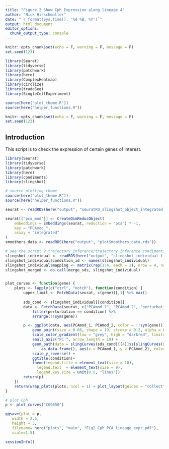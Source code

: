 ```yaml
---
title: "Figure 2 Show Cph Expression along lineage 4"
author: "Nick Hirschmüller"
date: "`r format(Sys.time(), '%d %B, %Y')`"
output: html_document
editor_options: 
  chunk_output_type: console
---
```


```r
knitr::opts_chunk$set(echo = F, warning = F, message = F)
set.seed(123)
```


```r
library(Seurat)
library(tidyverse)
library(patchwork)
library(here)
library(ComplexHeatmap)
library(circlize)
library(tradeSeq)
library(SingleCellExperiment)

source(here("plot_theme.R"))
source(here("helper_functions.R"))
```


```r
knitr::opts_chunk$set(echo = F, warning = F, message = F)
set.seed(123)
```


## Introduction
This script is to check the expression of certain genes of interest.

```r
library(Seurat)
library(tidyverse)
library(patchwork)
library(here)
library(condiments)
library(slingshot)

# source plotting theme
source(here("plot_theme.R"))
source(here("helper_functions.R"))
```



```r
seurat <- readRDS(here("output", "seuratKO_slingshot_object_integrated.rds"))

seurat[["pca_mod"]] <- CreateDimReducObject(
    embeddings = Embeddings(seurat, reduction = "pca") * -1,
    key = "PCAmod_",
    assay = "integrated"
)
smoothers_data <- readRDS(here("output", "plotSmoothers_data.rds"))

# see the script 9_trajectory_inference/trajectory_inference_condiments.Rmd why this is okay to do
slingshot_individual <- readRDS(here("output", "slingshot_individual_fit.rds"))
slingshot_individual$condition_id <- names(slingshot_individual)
slingshot_individual$mapping <- matrix(rep(1:4, each = 2), nrow = 4, ncol = 2, byrow = TRUE)
slingshot_merged <- do.call(merge_sds, slingshot_individual)


plot_curves <- function(gene) {
    plots <- lapply(c("ctrl", "notch"), function(condition) {
        upper_limit <- FetchData(seurat, c(gene))[,1] %>% max()
        
        sds_cond <- slingshot_individual[[condition]]
        data <- FetchData(seurat, c("PCAmod_1", "PCAmod_2", "perturbation", gene)) %>%
            filter(perturbation == condition) %>%
            arrange(!!sym(gene))

        p <- ggplot(data, aes(PCAmod_1, PCAmod_2, color = !!sym(gene))) +
            geom_point(size = 0.08, shape = 19, stroke = 0.2, alpha = 0.8) +
            scale_color_gradient(low = "grey", high = "darkred", limits = c(0,upper_limit), name = str_interp("${gene}\nexpression")) +
            small_axis("PC ", arrow_length = 19) +
            geom_path(data = slingCurves(sds_cond)[[4]]$s[slingCurves(sds_cond)[[4]]$ord, ] %>%
                as.data.frame(), aes(x = PCAmod_1, y = PCAmod_2), color = "black", linewidth = 0.3) +
            scale_y_reverse() +
            ggtitle(condition)+
            theme(legend.title = element_text(size = 10), 
              legend.text  = element_text(size = 9),
              legend.key.size = unit(0.8, "lines"))
        return(p)
    })
    return(wrap_plots(plots, ncol = 1) + plot_layout(guides = "collect"))
}

# plot Cph
p <- plot_curves("CG9650")

ggsave(plot = p,
   width = 2.5, 
   height = 3,
   filename= here("plots", "main", "Fig2_Cph_PCA_lineage_expr.pdf"),
   scale=1.5)

```


```r
sessionInfo()
```





